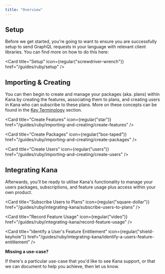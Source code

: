 ```yaml
---
title: "Overview"
---
```


## Setup

Before we get started, you're going to want to ensure you are successfully setup to send GraphQL requests in your language with relevant client libraries. You can find more on how to do this here:

<Card
  title="Setup"
  icon={regular("screwdriver-wrench")}
  href="/guides/ruby/setup"
/>

## Importing & Creating

You can then begin to create and manage your packages (aka. plans) within Kana by creating the features, associating them to plans, and creating users in Kana who can subscribe to these plans. More on these concepts can be found in the [Key Terminology](/kana-concepts#key-terminology) section.

<Card
  title="Create Features"
  icon={regular("star")}
  href="/guides/ruby/importing-and-creating/create-features"
/>

<Card
  title="Create Packages"
  icon={regular("box-taped")}
  href="/guides/ruby/importing-and-creating/create-packages"
/>

<Card
  title="Create Users"
  icon={regular("users")}
  href="/guides/ruby/importing-and-creating/create-users"
/>

## Integrating Kana

Afterwards, you'll be ready to utilise Kana's functionality to manage your users packages, subscriptions, and feature usage plus access within your own product.

<Card
  title="Subscribe Users to Plans"
  icon={regular("square-dollar")}
  href="/guides/ruby/integrating-kana/subscribe-users-to-plans"
/>

<Card
  title="Record Feature Usage"
  icon={regular("video")}
  href="/guides/ruby/integrating-kana/record-feature-usage"
/>

<Card
  title="Identify a User's Feature Entitlement"
  icon={regular("shield-keyhole")}
  href="/guides/ruby/integrating-kana/identify-a-users-feature-entitlement"
/>

<Tip>

**Missing a use-case?**

If there's a particular use-case that you'd like to see Kana support, or that we can document to help you achieve, then let us know.

</Tip>
